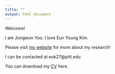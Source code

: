 ```yaml
---
title: ""
output: html_document
---
```


Welcome!

I am Jongwon Yoo. I love Eun Young Kim. 


Please visit [my website](https://www.eunyoungkim.net/) for more about my research!

I can be contacted at euk27@pitt.edu

You can download my [CV](https://drive.google.com/file/d/1tuLjK6CTyyFEYVjEw9SEtVj0HYiJrEob/view?usp=share_link) here.








